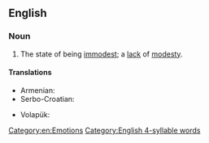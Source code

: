 ==English==

===Noun===
{{en-noun|-|immodesties}}

# The state of being [[immodest]]; a [[lack]] of [[modesty]].

====Translations====
{{trans-top|state of being immodest}}
* Armenian: {{t+|hy|անհամեստություն}}
* Serbo-Croatian: {{t+|sh|nèskromnōst|f}}
{{trans-mid}}
* Volapük: {{t+|vo|nepued}}
{{trans-bottom}}

[[Category:en:Emotions]]
[[Category:English 4-syllable words]]